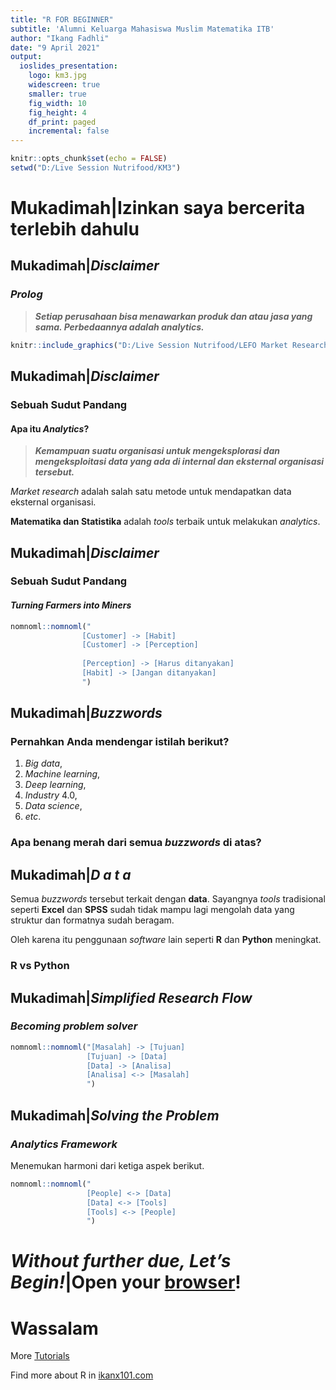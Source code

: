 ```yaml
---
title: "R FOR BEGINNER"
subtitle: 'Alumni Keluarga Mahasiswa Muslim Matematika ITB'
author: "Ikang Fadhli"
date: "9 April 2021"
output:
  ioslides_presentation:
    logo: km3.jpg
    widescreen: true
    smaller: true
    fig_width: 10
    fig_height: 4
    df_print: paged
    incremental: false
---
```


```r
knitr::opts_chunk$set(echo = FALSE)
setwd("D:/Live Session Nutrifood/KM3")
```

# Mukadimah|Izinkan saya bercerita terlebih dahulu

## Mukadimah|_Disclaimer_
### _Prolog_

> ___Setiap perusahaan bisa menawarkan produk dan atau jasa yang sama. Perbedaannya adalah analytics.___

```r
knitr::include_graphics("D:/Live Session Nutrifood/LEFO Market Research/NRC Grant/competing.PNG")
```

## Mukadimah|_Disclaimer_
### Sebuah Sudut Pandang
#### Apa itu _Analytics_?

> ___Kemampuan suatu organisasi untuk mengeksplorasi dan mengeksploitasi data yang ada di internal dan eksternal organisasi tersebut.___

_Market research_ adalah salah satu metode untuk mendapatkan data eksternal organisasi.

__Matematika dan Statistika__ adalah _tools_ terbaik untuk melakukan _analytics_.


## Mukadimah|_Disclaimer_
### Sebuah Sudut Pandang
#### _Turning Farmers into Miners_

```r
nomnoml::nomnoml("
                [Customer] -> [Habit]
                [Customer] -> [Perception]
                
                [Perception] -> [Harus ditanyakan]
                [Habit] -> [Jangan ditanyakan]
                ")
```

## Mukadimah|_Buzzwords_
### Pernahkan Anda mendengar istilah berikut?

1. _Big data_,
1. _Machine learning_,
1. _Deep learning_,
1. _Industry_ 4.0,
1. _Data science_,
1. _etc_.

### Apa benang merah dari semua _buzzwords_ di atas?

## Mukadimah|_D a t a_

Semua _buzzwords_ tersebut terkait dengan __data__. Sayangnya _tools_ tradisional seperti __Excel__ dan __SPSS__ sudah tidak mampu lagi mengolah data yang struktur dan formatnya sudah beragam.

Oleh karena itu penggunaan _software_ lain seperti __R__ dan __Python__ meningkat.

### __R__ vs __Python__

## Mukadimah|_Simplified Research Flow_
### _Becoming problem solver_

```r
nomnoml::nomnoml("[Masalah] -> [Tujuan]
                 [Tujuan] -> [Data]
                 [Data] -> [Analisa]
                 [Analisa] <-> [Masalah]
                 ")
```

## Mukadimah|_Solving the Problem_
### _Analytics Framework_

Menemukan harmoni dari ketiga aspek berikut.

```r
nomnoml::nomnoml("
                 [People] <-> [Data]
                 [Data] <-> [Tools]
                 [Tools] <-> [People]
                 ")
```

# _Without further due, Let's Begin!_|Open your [browser](https://colab.research.google.com/drive/1Mrke1M75lG4-PDJG3nMmpiPw_h0U5OfV?usp=sharing)!

# Wassalam

More [Tutorials](https://ikanx101.com/tags/#training-r)

Find more about R in [ikanx101.com](https://ikanx101.com/)
